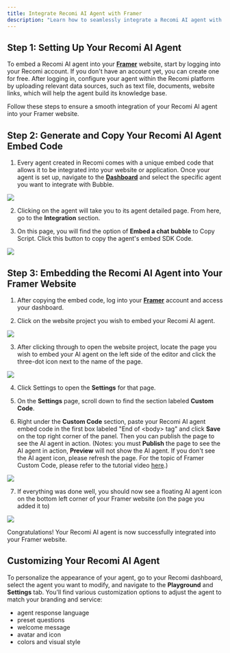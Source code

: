 ```yaml
---
title: Integrate Recomi AI Agent with Framer
description: "Learn how to seamlessly integrate a Recomi AI agent with Framer in this step-by-step guide, enhancing your website's interactivity and user engagement."
---
```



## Step 1: Setting Up Your Recomi AI Agent

To embed a Recomi AI agent into your [**Framer**](https://framer.com/) website, start by logging into your Recomi account. If you don't have an account yet, you can create one for free. After logging in, configure your agent within the Recomi platform by uploading relevant data sources, such as text file, documents, website links, which will help the agent build its knowledge base.

Follow these steps to ensure a smooth integration of your Recomi AI agent into your Framer website.

## Step 2: Generate and Copy Your Recomi AI Agent Embed Code

1. Every agent created in Recomi comes with a unique embed code that allows it to be integrated into your website or application. Once your agent is set up, navigate to the [**Dashboard**](https://recomi.powerdrill.ai/agents) and select the specific agent you want to integrate with Bubble.

<img src="/images/agent_list.png"/>

2. Clicking on the agent will take you to its agent detailed page. From here, go to the **Integration** section.

3. On this page, you will find the option of **Embed a chat bubble** to Copy Script. Click this button to copy the agent's embed SDK Code.

<img src="/images/agent_bubble_code.png"/>

## Step 3: Embedding the Recomi AI Agent into Your Framer Website

1. After copying the embed code, log into your [**Framer**](https://framer.com/) account and access your dashboard.

2. Click on the website project you wish to embed your Recomi AI agent.

<img src="/images/framer_1.png"/>

3. After clicking through to open the website project, locate the page you wish to embed your AI agent on the left side of the editor and click the three-dot icon next to the name of the page.

<img src="/images/framer_2.png"/>

4. Click Settings to open the **Settings** for that page.

5. On the **Settings** page, scroll down to find the section labeled **Custom Code**.

6. Right under the **Custom Code** section, paste your Recomi AI agent embed code in the first box labeled "End of &lt;body&gt; tag" and click **Save** on the top right corner of the panel. Then you can publish the page to see the AI agent in action. (Notes: you must **Publish** the page to see the AI agent in action, **Preview** will not show the AI agent. If you don't see the AI agent icon, please refresh the page. For the topic of Framer Custom Code, please refer to the tutorial video [here](https://www.youtube.com/watch?v=5_oL9cvknUY).)

<img src="/images/framer_3.png"/>

7. If everything was done well, you should now see a floating AI agent icon on the bottom left corner of your Framer website (on the page you added it to)

<img src="/images/framer_4.png"/>

Congratulations! Your Recomi AI agent is now successfully integrated into your Framer website.

## Customizing Your Recomi AI Agent

To personalize the appearance of your agent, go to your Recomi dashboard, select the agent you want to modify, and navigate to the **Playground** and **Settings** tab. You'll find various customization options to adjust the agent to match your branding and service:
- agent response language
- preset questions
- welcome message
- avatar and icon
- colors and visual style
